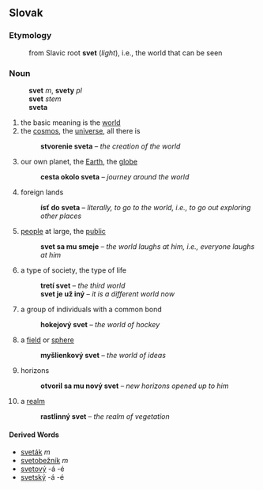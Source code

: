 ==Slovak==
===Etymology===
:from Slavic root '''svet''' (''light''), i.e., the world that can be seen
===Noun===
:'''svet''' ''m'', '''svety''' ''pl''
:'''svet''' ''stem''
:'''sveta''' ''{{gensg}}''
:{{decpat}} {{dub}}
# the basic meaning is the [[world]]
# the [[cosmos]], the [[universe]], all there is
#:'''stvorenie sveta''' &ndash; ''the creation of the world''
# our own planet, the [[Earth]], the [[globe]]
#:'''cesta okolo sveta''' &ndash; ''journey around the world''
# foreign lands
#: '''ísť do sveta''' &ndash; ''literally, to go to the world, i.e., to go out exploring other places''
# [[people]] at large, the [[public]]
#: '''svet sa mu smeje''' &ndash; ''the world laughs at him, i.e., everyone laughs at him''
# a type of society, the type of life
#:'''tretí svet''' &ndash; ''the third world''
#:'''svet je už iný''' &ndash; ''it is a different world now''
# a group of individuals with a common bond
#: '''hokejový svet''' &ndash; ''the world of hockey''
# a [[field]] or [[sphere]]
#:'''myšlienkový svet''' &ndash; ''the world of ideas''
# horizons
#: '''otvoril sa mu nový svet''' &ndash; ''new horizons opened up to him''
# a [[realm]]
#: '''rastlinný svet''' &ndash; ''the realm of vegetation''
====Derived Words====
* [[sveták]] ''m''
* [[svetobežník]] ''m''
* [[svetový]] -á -é
* [[svetský]] -á -é